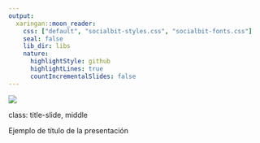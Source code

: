 ```yaml
---
output:
  xaringan::moon_reader:
    css: ["default", "socialbit-styles.css", "socialbit-fonts.css"]
    seal: false
    lib_dir: libs
    nature:
      highlightStyle: github
      highlightLines: true
      countIncrementalSlides: false
---
```


![](img/logo.jpg)

class: title-slide, middle

Ejemplo de título de la presentación


